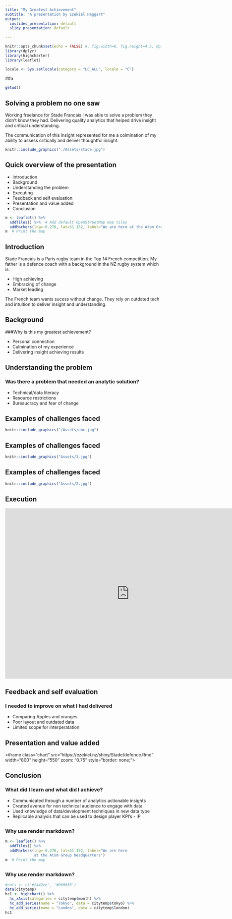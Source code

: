 ```yaml
---
title: "My Greatest Achievement"
subtitle: "A presentation by Ezekiel Haggart"
output:
  ioslides_presentation: default
  slidy_presentation: default
  
---
```


```r
knitr::opts_chunk$set(echo = FALSE) #, fig.width=8, fig.height=4.5, dpi=300, out.width="1920px", out.height="1080px")
library(dplyr)
library(highcharter)
library(leaflet)

locale <- Sys.setlocale(category = "LC_ALL", locale = "C") 
```

##a
```r
getwd()

```

## Solving a problem no one saw



Working freelance for Stade Francais I was able to solve a problem they didn't know they had. Delivering quality analytics that helped drive insight and critical understanding. 

The communication of this insight represented for me a colmination of my ability to assess critically and deliver thoughtful insight.
<div class="centered">


```r

knitr::include_graphics("./Assets/stade.jpg")

```


</div>


## Quick overview of the presentation
<div class="columns-2">

- Introduction
- Background
- Understanding the problem
- Executing
- Feedback and self evaluation
- Presentation and value added
- Conclusion

```r

m <- leaflet() %>%
  addTiles() %>%  # Add default OpenStreetMap map tiles
  addMarkers(lng=-0.276, lat=51.152, label="We are here at the Atom Group headquarters")
m  # Print the map


```

</div>
## Introduction

Stade Francais is a Paris rugby team in the Top 14 French competition. My father is a defence coach with a background in the NZ rugby system which is: 

- High achieving 
- Embracing of change
- Market leading 

The French team wants sucess without change. They rely on outdated tech and intuition to deliver insight and understanding.


## Background

###Why is this my greatest achievement?

- Personal connection
- Culmination of my experience
- Delivering insight achieving results


## Understanding the problem

### Was there a problem that needed an analytic solution?

- Technical/data literacy
- Resource restrictions
- Bureaucracy and fear of change


## Examples of challenges faced

```r
knitr::include_graphics("/Assets/abc.jpg")
```


## Examples of challenges faced

```r
knitr::include_graphics("Assets/3.jpg")
```


## Examples of challenges faced

```r
knitr::include_graphics("Assets/2.jpg")
```


## Execution


<iframe class="chart" src="https://ezekiel.nz/shiny/RugbyAnalytics/players.Rmd" width="800"   height="550" style="border: none;"></iframe>

## Feedback and self evaluation
### I needed to improve on what I had delivered 

- Comparing Apples and oranges
- Poor layout and outdated data
- Limited scope for interperatation

## Presentation and value added


<iframe class="chart" src="https://ezekiel.nz/shiny/Stade/defence.Rmd" width="800"   height="550" zoom: "0.75" style="border: none;"></iframe>


## Conclusion
### What did I learn and what did I achieve?

- Communicated through a number of analytics actionable insights 
- Created avenue for non technical audience to engage with data
- Used knowledge of data/development techniques in new data type
- Replicable analysis that can be used to design player KPI's - IP


##
### Why use render markdown?

```r

m <- leaflet() %>%
  addTiles() %>%  
  addMarkers(lng=-0.276, lat=51.152, label="We are here 
             at the Atom Group headquarters")
m  # Print the map


```

##
### Why use render markdown?

```r


#cols <- c('#f442eb', '#000033')
data(citytemp)
hc1 <- highchart() %>%
  hc_xAxis(categories = citytemp$month) %>%
  hc_add_series(name = "Tokyo", data = citytemp$tokyo) %>%
  hc_add_series(name = "London", data = citytemp$london)
hc1

```


